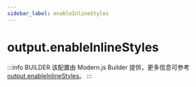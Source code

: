 ```yaml
---
sidebar_label: enableInlineStyles
---
```


# output.enableInlineStyles

:::info BUILDER
该配置由 Modern.js Builder 提供，更多信息可参考 [output.enableInlineStyles](https://modernjs.dev/builder/api/config-output.html#output-enableinlinestyles)。
:::


<Main />
